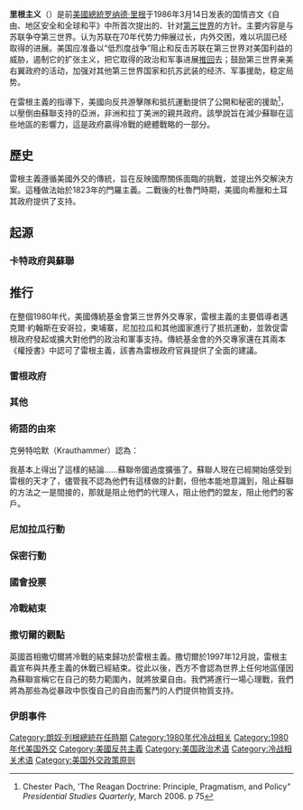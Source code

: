 {{noteTA
|1=zh:里根;zh-hans:里根; zh-tw:雷根; zh-hk:列根;
}}
'''里根主义'''（{{lang-en|Reagan Doctrine}}）是前[[美國總統|美國總統]][[罗纳德·里根|罗纳德·里根]]于1986年3月14日发表的国情咨文《自由、地区安全和全球和平》中所首次提出的、针对[[第三世界|第三世界]]的方针。主要内容是与苏联争夺第三世界。认为苏联在70年代势力伸展过长，内外交困，难以巩固已经取得的进展。美国应准备以“低烈度战争”阻止和反击苏联在第三世界对美国利益的威胁，遏制它的扩张主义，把它取得的政治和军事进展[[推回|推回]]去；鼓励第三世界亲美右翼政府的活动，加强对其他第三世界国家和抗苏武装的经济、军事援助，稳定局势。

在雷根主義的指導下，美國向反共游擊隊和抵抗運動提供了公開和秘密的援助<ref>Chester Pach, 'The Reagan Doctrine: Principle, Pragmatism, and Policy" ''Presidential Studies Quarterly'', March 2006. p 75</ref>，以壓倒由蘇聯支持的亞洲，非洲和拉丁美洲的親共政府。該學說旨在減少蘇聯在這些地區的影響力，這是政府贏得冷戰的總體戰略的一部分。

==歷史==
雷根主義遵循美國外交的傳統，旨在反映國際關係面臨的挑戰，並提出外交解決方案。這種做法始於1823年的門羅主義。二戰後的杜魯門時期，美國向希臘和土耳其政府提供了支持。
==起源==
===卡特政府與蘇聯===
==推行==
在整個1980年代，美國傳統基金會第三世界外交專家，雷根主義的主要倡導者邁克爾·約翰斯在安哥拉，柬埔寨，尼加拉瓜和其他國家進行了抵抗運動，並敦促雷根政府發起或擴大對他們的政治和軍事支持。傳統基金會的外交專家還在其兩本《權授書》中認可了雷根主義，該書為雷根政府官員提供了全面的建議。
===雷根政府===
===其他===
===術語的由來===
克勞特哈默（Krauthammer）認為：

我基本上得出了這樣的結論……蘇聯帝國過度擴張了。蘇聯人現在已經開始感受到雷根的天才了，儘管我不認為他們有這樣做的計劃，但他本能地意識到，阻止蘇聯的方法之一是間接的，那就是阻止他們的代理人，阻止他們的盟友，阻止他們的客戶。
===尼加拉瓜行動===
===保密行動===
===國會投票===
===冷戰結束===
===撒切爾的觀點===
英國首相撒切爾將冷戰的結束歸功於雷根主義。撒切爾於1997年12月說，雷根主義宣布與共產主義的休戰已經結束。從此以後，西方不會認為世界上任何地區僅因為蘇聯宣稱它在自己的勢力範圍內，就將放棄自由。我們將進行一場心理戰，我們將為那些為從暴政中恢復自己的自由而奮鬥的人們提供物質支持。
===伊朗事件===

{{美國外交}}
{{冷戰}}
{{Fall of Communism}}

{{DEFAULTSORT:Reagan}}
[[Category:朗奴·列根總統在任時期|Category:朗奴·列根總統在任時期]]
[[Category:1980年代冷战相关|Category:1980年代冷战相关]]
[[Category:1980年代美国外交|Category:1980年代美国外交]]
[[Category:美國反共主義|Category:美國反共主義]]
[[Category:美国政治术语|Category:美国政治术语]]
[[Category:冷战相关术语|Category:冷战相关术语]]
[[Category:美国外交政策原则|Category:美国外交政策原则]]